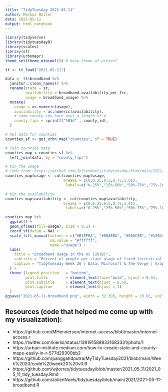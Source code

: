 ```yaml
---
title: "TidyTuesday 2021-05-11"
author: Markus Müller
data: 2021-05-11
output: html_notebook
---
```



```r
library(tidyverse)
library(tidytuesdayR)
library(scales)
library(sf)
library(urbnmapr) 
theme_set(theme_minimal()) # base theme of project
```

```r
tt <- tt_load("2021-05-11")
```

```r
data <- tt$broadband %>%
  janitor::clean_names() %>%
  rename(state = st, 
         availability = broadband_availability_per_fcc,
         usage = broadband_usage) %>%
  mutate(
    usage = as.numeric(usage),
    availability = as.numeric(availability),
    # some county ids have onyl a length of 4
    county_fips = sprintf("%05d" , county_id),
  )
```

```r
# het data for counties
counties_sf <- get_urbn_map("counties", sf = TRUE)
```

```r
# join counties data
counties_map <-counties_sf %>%
  left_join(data, by = "county_fips")
```

```r
# bin the usage 
# Code from: https://github.com/JolienNoels/tidytuesday/blob/main/2021/2021-05-11-broadband.R
counties_map$usage <- cut(counties_map$usage,
                          breaks = c(0,0.25,0.5,0.75,1.01), 
                           labels=c("0-25%","25%-50%","50%-75%","75%-100%"))

# bin the availability
counties_map$availability <- cut(counties_map$availability,
                          breaks = c(0,0.25,0.5,0.75,1.01), 
                           labels=c("0-25%","25%-50%","50%-75%","75%-100%"))
```



```r
counties_map %>%
  ggplot() +
  geom_sf(aes(fill=usage), size = 0.1) +
  coord_sf(datum = NA) +
  scale_fill_manual(values = c("#B1FFEA", "#80AEBA", "#505C8B", "#130440", "#ffffff"),
                    na.value = "#ffffff",
                    name ="Usage") +
  labs(
    title = "Broadband Usage in the US (2019)",
    subtitle = "Percent of people per state usage of fixed terrestrial \nbroadband at speeds of 25 Mbps/3 Mbps",
    caption = "TidyTuesday Week 20 | Data: Microsoft & The Verge | Graphic: M.Müller" 
  ) +
  theme (legend.position   = "bottom",
         plot.title        = element_text(face="bold", hjust = 0.5),
         plot.subtitle     = element_text(hjust = 0.5),
         plot.caption      = element_text(hjust = 1)
  )
ggsave("2021-05-11-broadband.png", width = 32.385, height = 19.61, units = c("cm"))
```


## Resources (code that helped me come up with my visualization):
- https://github.com/MHenderson/internet-access/blob/master/internet-access.r
- https://twitter.com/kierisi/status/1391915889331683331/photo/1
- https://urban-institute.medium.com/how-to-create-state-and-county-maps-easily-in-r-577d29300bb2
- https://github.com/panggahdputra/MyTidyTuesday2021/blob/main/Week%2020/code%20week20%20v0.R
- https://github.com/wjtorres/tidytuesday/blob/master/2021_05_11/2021_05_11_tidy_tuesday.Rmd
- https://github.com/JolienNoels/tidytuesday/blob/main/2021/2021-05-11-broadband.R



